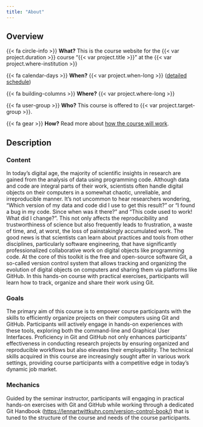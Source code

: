 ```yaml
---
title: "About"
---
```


## Overview

{{< fa circle-info >}} **What?** This is the course website for the {{< var project.duration >}} course "{{< var project.title >}}" at the {{< var project.where-institution >}}

{{< fa calendar-days >}} **When?**  {{< var project.when-long >}} ([detailed schedule](schedule.qmd))

{{< fa building-columns >}} **Where?** {{< var project.where-long >}}

{{< fa user-group >}} **Who?** This course is offered to {{< var project.target-group >}}.

{{< fa gear >}} **How?** Read more about [how the course will work](mechanics.qmd).

## Description

### Content

In today's digital age, the majority of scientific insights in research are gained from the analysis of data using programming code.
Although data and code are integral parts of their work, scientists often handle digital objects on their computers in a somewhat chaotic, unreliable, and irreproducible manner.
It's not uncommon to hear researchers wondering, "Which version of my data and code did I use to get this result?" or "I found a bug in my code. Since when was it there?" and "This code used to work! What did I change?".
This not only affects the reproducibility and trustworthiness of science but also frequently leads to frustration, a waste of time, and, at worst, the loss of painstakingly accumulated work.
The good news is that scientists can learn about practices and tools from other disciplines, particularly software engineering, that have significantly professionalized collaborative work on digital objects like programming code.
At the core of this toolkit is the free and open-source software Git, a so-called version control system that allows tracking and organizing the evolution of digital objects on computers and sharing them via platforms like GitHub.
In this hands-on course with practical exercises, participants will learn how to track, organize and share their work using Git.

### Goals

The primary aim of this course is to empower course participants with the skills to efficiently organize projects on their computers using Git and GitHub.
Participants will actively engage in hands-on experiences with these tools, exploring both the command-line and Graphical User Interfaces.
Proficiency in Git and GitHub not only enhances participants' effectiveness in conducting research projects by ensuring organized and reproducible workflows but also elevates their employability.
The technical skills acquired in this course are increasingly sought after in various work settings, providing course participants with a competitive edge in today's dynamic job market.

### Mechanics

Guided by the seminar instructor, participants will engaging in practical hands-on exercises with Git and GitHub while working through a dedicated Git Handbook (<https://lennartwittkuhn.com/version-control-book/>) that is tuned to the structure of the course and needs of the course participants.
